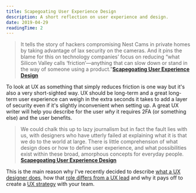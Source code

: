 ```yaml
---
title: Scapegoating User Experience Design
description: A short reflection on user experience and design.
date: 2019-04-29
readingTime: 2
---
```


>It tells the story of hackers compromising Nest Cams in private homes by taking advantage of lax security on the cameras. And it pins the blame for this on technology companies’ focus on reducing “what Silicon Valley calls ‘friction’—anything that can slow down or stand in the way of someone using a product.”**[Scapegoating User Experience Design](https://www.subtraction.com/2019/04/24/scapegoating-ux-design/)**

To look at UX as something that simply reduces friction is one way but it's also a very short-sighted way. UX should be long-term and a great long-term user experience can weigh in the extra seconds it takes to add a layer of security even if it's slightly inconvenient when setting up. A great UX writer will help you describe for the user _why_ it requires 2FA (or something else) and the user benefits.

>We could chalk this up to lazy journalism but in fact the fault lies with us, with designers who have utterly failed at explaining what it is that we do to the world at large. There is little comprehension of what design does or how to define user experience, and what possibilities exist within these broad, amorphous concepts for everyday people. **[Scapegoating User Experience Design](https://www.subtraction.com/2019/04/24/scapegoating-ux-design/)**

This is the main reason why I've recently decided to describe [what a UX designer does](/uxdesigner), how that [role differs from a UX lead](/uxlead) and why it pays off to create a [UX strategy](/uxstrategy) with your team.